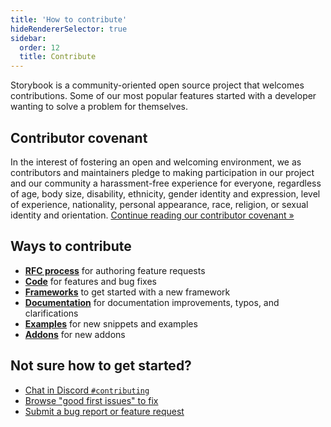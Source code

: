 ```yaml
---
title: 'How to contribute'
hideRendererSelector: true
sidebar:
  order: 12
  title: Contribute
---
```


Storybook is a community-oriented open source project that welcomes contributions. Some of our most popular features started with a developer wanting to solve a problem for themselves.

## Contributor covenant

In the interest of fostering an open and welcoming environment, we as contributors and maintainers pledge to making participation in our project and our community a harassment-free experience for everyone, regardless of age, body size, disability, ethnicity, gender identity and expression, level of experience, nationality, personal appearance, race, religion, or sexual identity and orientation. [Continue reading our contributor covenant »](https://github.com/storybookjs/storybook/blob/next/CODE_OF_CONDUCT.md)

## Ways to contribute

* [**RFC process**](./RFC.mdx) for authoring feature requests
* [**Code**](./code.mdx) for features and bug fixes
* [**Frameworks**](./framework.mdx) to get started with a new framework
* [**Documentation**](./documentation/documentation-updates.mdx) for documentation improvements, typos, and clarifications
* [**Examples**](./documentation/new-snippets.mdx) for new snippets and examples
* [**Addons**](../addons/index.mdx) for new addons

## Not sure how to get started?

* [Chat in Discord `#contributing`](https://discord.com/channels/486522875931656193/839297503446695956)
* [Browse "good first issues" to fix](https://github.com/storybookjs/storybook/issues?q=is%3Aissue+is%3Aopen+label%3A%22good+first+issue%22)
* [Submit a bug report or feature request](https://github.com/storybookjs/storybook/issues)
